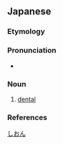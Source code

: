 ==Japanese==

===Etymology===
{{wikipedia|lang=ja}}
{{ja-kanjitab|し|おん|yomi=o}}
{{rfe|lang=ja}}

===Pronunciation===
{{ja-pron|しおん|acc=a|acc2=h|acc_ref=DJR|acc2_ref=DJR|y=go}}
* {{homophone|sort=しおん|lang=ja|紫苑|紫菀|四恩|師恩|至恩|私恩|子音}}

===Noun===
{{ja-noun|しおん}}

# {{lb|ja|sort=しおん|phonetics}} [[dental]]

===References===
<references/>

[[Category:ja:Sound|しおん]]